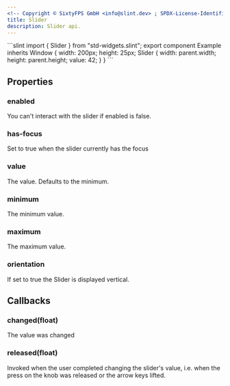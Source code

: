 ```yaml
---
<!-- Copyright © SixtyFPS GmbH <info@slint.dev> ; SPDX-License-Identifier: MIT -->
title: Slider
description: Slider api.
---
```



<CodeSnippetMD imagePath="/src/assets/generated/slider-example.png"  imageWidth="200" imageHeight="200"  imageAlt='slider example'>
```slint
import { Slider } from "std-widgets.slint";
export component Example inherits Window {
    width: 200px;
    height: 25px;
    Slider {
        width: parent.width;
        height: parent.height;
        value: 42;
    }
}
```
</CodeSnippetMD>

## Properties

### enabled
<SlintProperty propName="enabled" typeName="bool" defaultValue="true">
You can't interact with the slider if enabled is false.
</SlintProperty>

### has-focus
<SlintProperty propName="has-focus" typeName="bool" defaultValue="false" propertyVisibility="out">
Set to true when the slider currently has the focus
</SlintProperty>

### value
<SlintProperty propName="value" typeName="float" defaultValue="0" propertyVisibility="in-out">
The value. Defaults to the minimum.
</SlintProperty>

### minimum
<SlintProperty propName="minimum" typeName="float" defaultValue="0">
The minimum value.
</SlintProperty>

### maximum
<SlintProperty propName="maximum" typeName="float" defaultValue="100">
The maximum value.
</SlintProperty>

### orientation
<SlintProperty propName="orientation" typeName="enum" enumName="Orientation" defaultValue="horizontal">
If set to true the Slider is displayed vertical.
</SlintProperty>

## Callbacks

### changed(float)
The value was changed

### released(float)
Invoked when the user completed changing the slider's value, i.e. when the press on the knob was released or the arrow keys lifted.
